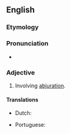 ==English==

===Etymology===
{{suffix|en|abjure|atory}}

===Pronunciation===
* {{a|US}} {{IPA|/æbˈd͡ʒʊɹ.əˌtɔɹ.i/|lang=en}}

===Adjective===
{{en-adj}}

# Involving [[abjuration]].

====Translations====
{{trans-top|involving abjuration}}
* Dutch: {{t+|nl|herroepbaar}}
{{trans-mid}}
* Portuguese: {{t|pt|abjuratório}}
{{trans-bottom}}